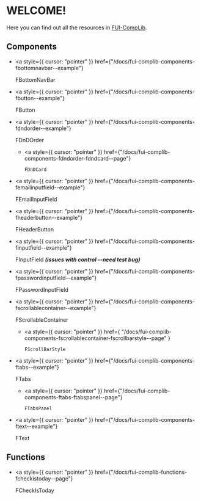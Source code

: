 
<Meta title="FUI-Complib/CONTENT" />

# WELCOME!

Here you can find out all the resources in <a href="https://github.com/FantaskticEdTechLimited/FUI-CompLib" target="_blank">
FUI-CompLib</a>.

## Components

- <a
  	style={{ cursor: "pointer" }}
  	href={"/docs/fui-complib-components-fbottomnavbar--example"}
  >
  	FBottomNavBar
  </a>

- <a
  	style={{ cursor: "pointer" }}
  	href={"/docs/fui-complib-components-fbutton--example"}
  >
  	FButton
  </a>

- <a
  	style={{ cursor: "pointer" }}
  	href={"/docs/fui-complib-components-fdndorder--example"}
  >
  	FDnDOrder
  </a>

  - <a
    	style={{ cursor: "pointer" }}
    	href={"/docs/fui-complib-components-fdndorder-fdndcard--page"}
    >
    	FDnDCard
    </a>

- <a
  	style={{ cursor: "pointer" }}
  	href={"/docs/fui-complib-components-femailinputfield--example"}
  >
  	FEmailInputField
  </a>

- <a
  	style={{ cursor: "pointer" }}
  	href={"/docs/fui-complib-components-fheaderbutton--example"}
  >
  	FHeaderButton
  </a>

- <a
  	style={{ cursor: "pointer" }}
  	href={"/docs/fui-complib-components-finputfield--example"}
  >
  	FInputField
  </a> <b>
  	<i>(issues with control --need test bug)</i>
  </b>

- <a
  	style={{ cursor: "pointer" }}
  	href={"/docs/fui-complib-components-fpasswordinputfield--example"}
  >
  	FPasswordInputField
  </a>

- <a
  	style={{ cursor: "pointer" }}
  	href={"/docs/fui-complib-components-fscrollablecontainer--example"}
  >
  	FScrollableContainer
  </a>

  - <a
    	style={{ cursor: "pointer" }}
    	href={
    		"/docs/fui-complib-components-fscrollablecontainer-fscrollbarstyle--page"
    	}
    >
    	FScrollBarStyle
    </a>

- <a
  	style={{ cursor: "pointer" }}
  	href={"/docs/fui-complib-components-ftabs--example"}
  >
  	FTabs
  </a>

  - <a
    	style={{ cursor: "pointer" }}
    	href={"/docs/fui-complib-components-ftabs-ftabspanel--page"}
    >
    	FTabsPanel
    </a>

- <a
  	style={{ cursor: "pointer" }}
  	href={"/docs/fui-complib-components-ftext--example"}
  >
  	FText
  </a>

## Functions

- <a
  	style={{ cursor: "pointer" }}
  	href={"/docs/fui-complib-functions-fcheckistoday--page"}
  >
  	FCheckIsToday
  </a>
